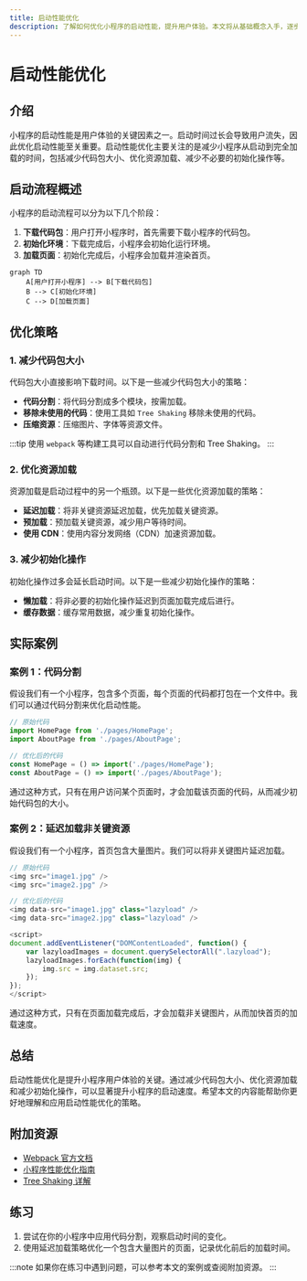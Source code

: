 ```yaml
---
title: 启动性能优化
description: 了解如何优化小程序的启动性能，提升用户体验。本文将从基础概念入手，逐步讲解优化策略，并提供实际案例和代码示例。
---
```


# 启动性能优化

## 介绍

小程序的启动性能是用户体验的关键因素之一。启动时间过长会导致用户流失，因此优化启动性能至关重要。启动性能优化主要关注的是减少小程序从启动到完全加载的时间，包括减少代码包大小、优化资源加载、减少不必要的初始化操作等。

## 启动流程概述

小程序的启动流程可以分为以下几个阶段：

1. **下载代码包**：用户打开小程序时，首先需要下载小程序的代码包。
2. **初始化环境**：下载完成后，小程序会初始化运行环境。
3. **加载页面**：初始化完成后，小程序会加载并渲染首页。

```mermaid
graph TD
    A[用户打开小程序] --> B[下载代码包]
    B --> C[初始化环境]
    C --> D[加载页面]
```

## 优化策略

### 1. 减少代码包大小

代码包大小直接影响下载时间。以下是一些减少代码包大小的策略：

- **代码分割**：将代码分割成多个模块，按需加载。
- **移除未使用的代码**：使用工具如 `Tree Shaking` 移除未使用的代码。
- **压缩资源**：压缩图片、字体等资源文件。

:::tip
使用 `webpack` 等构建工具可以自动进行代码分割和 Tree Shaking。
:::

### 2. 优化资源加载

资源加载是启动过程中的另一个瓶颈。以下是一些优化资源加载的策略：

- **延迟加载**：将非关键资源延迟加载，优先加载关键资源。
- **预加载**：预加载关键资源，减少用户等待时间。
- **使用 CDN**：使用内容分发网络（CDN）加速资源加载。

### 3. 减少初始化操作

初始化操作过多会延长启动时间。以下是一些减少初始化操作的策略：

- **懒加载**：将非必要的初始化操作延迟到页面加载完成后进行。
- **缓存数据**：缓存常用数据，减少重复初始化操作。

## 实际案例

### 案例 1：代码分割

假设我们有一个小程序，包含多个页面，每个页面的代码都打包在一个文件中。我们可以通过代码分割来优化启动性能。

```javascript
// 原始代码
import HomePage from './pages/HomePage';
import AboutPage from './pages/AboutPage';

// 优化后的代码
const HomePage = () => import('./pages/HomePage');
const AboutPage = () => import('./pages/AboutPage');
```

通过这种方式，只有在用户访问某个页面时，才会加载该页面的代码，从而减少初始代码包的大小。

### 案例 2：延迟加载非关键资源

假设我们有一个小程序，首页包含大量图片。我们可以将非关键图片延迟加载。

```javascript
// 原始代码
<img src="image1.jpg" />
<img src="image2.jpg" />

// 优化后的代码
<img data-src="image1.jpg" class="lazyload" />
<img data-src="image2.jpg" class="lazyload" />

<script>
document.addEventListener("DOMContentLoaded", function() {
    var lazyloadImages = document.querySelectorAll(".lazyload");
    lazyloadImages.forEach(function(img) {
        img.src = img.dataset.src;
    });
});
</script>
```

通过这种方式，只有在页面加载完成后，才会加载非关键图片，从而加快首页的加载速度。

## 总结

启动性能优化是提升小程序用户体验的关键。通过减少代码包大小、优化资源加载和减少初始化操作，可以显著提升小程序的启动速度。希望本文的内容能帮助你更好地理解和应用启动性能优化的策略。

## 附加资源

- [Webpack 官方文档](https://webpack.js.org/)
- [小程序性能优化指南](https://developers.weixin.qq.com/miniprogram/dev/framework/performance/)
- [Tree Shaking 详解](https://webpack.js.org/guides/tree-shaking/)

## 练习

1. 尝试在你的小程序中应用代码分割，观察启动时间的变化。
2. 使用延迟加载策略优化一个包含大量图片的页面，记录优化前后的加载时间。

:::note
如果你在练习中遇到问题，可以参考本文的案例或查阅附加资源。
:::